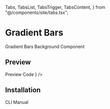   Tabs,
  TabsList,
  TabsTrigger,
  TabsContent,
} from "@/components/site/tabs.tsx";


# Gradient Bars

Gradient Bars Background Component

## Preview

<Tabs defaultValue="preview" className="">
  <TabsList>
    <TabsTrigger value="preview">Preview</TabsTrigger>
    <TabsTrigger value="code">Code</TabsTrigger>
  </TabsList>
  <TabsContent value="preview">
    <ComponentRenderer component={<GradientBarsPreview />} />
  </TabsContent>
  <TabsContent value="code">
    <CodeBlock filePath="src/app/docs/gradient-bars/gradient-bars-preview.tsx" />
  </TabsContent>
</Tabs>

## Installation

<Tabs defaultValue="cli" className="">
  <TabsList>
    <TabsTrigger value="cli">CLI</TabsTrigger>
    <TabsTrigger value="manual">Manual</TabsTrigger>
  </TabsList>
  <TabsContent value="cli">
    <Cli command={`add "https://berlix.vercel.app/registry/gradient-bars.json"`} />
  </TabsContent>

  <TabsContent value="manual">
    <CodeBlock filePath="src/components/core/gradient-bars.tsx" />
  </TabsContent>
</Tabs>
